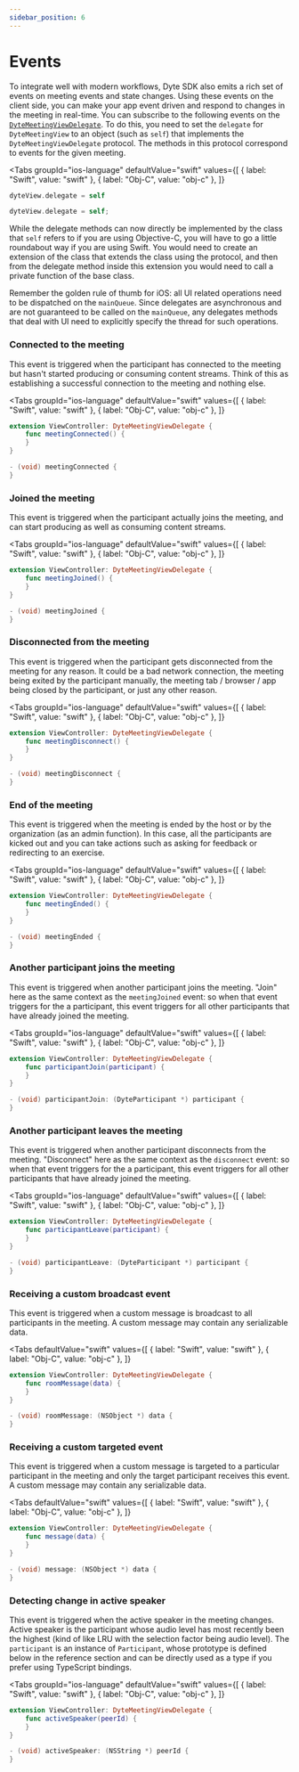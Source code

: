 ```yaml
---
sidebar_position: 6
---
```


# Events


To integrate well with modern workflows, Dyte SDK also emits a rich set of events on meeting events and state changes. Using these events on the client side, you can make your app event driven and respond to changes in the meeting in real-time. You can subscribe to the following events on the [`DyteMeetingViewDelegate`](./reference/meeting). To do this, you need to set the `delegate` for `DyteMeetingView` to an object (such as `self`) that implements the `DyteMeetingViewDelegate` protocol. The methods in this protocol correspond to events for the given meeting.

<Tabs
  groupId="ios-language"
  defaultValue="swift"
  values={[
    { label: "Swift", value: "swift" },
    { label: "Obj-C", value: "obj-c" },
  ]}
>
<TabItem value="swift">

```swift
dyteView.delegate = self
```

</TabItem>
<TabItem value="obj-c">

```objectivec
dyteView.delegate = self;
```

</TabItem>
</Tabs>

While the delegate methods can now directly be implemented by the class that `self` refers to if you are using Objective-C, you will have to go a little roundabout way if you are using Swift. You would need to create an extension of the class that extends the class using the protocol, and then from the delegate method inside this extension you would need to call a private function of the base class.

Remember the golden rule of thumb for iOS: all UI related operations need to be dispatched on the `mainQueue`. Since delegates are asynchronous and are not guaranteed to be called on the `mainQueue`, any delegates methods that deal with UI need to explicitly specify the thread for such operations.

### Connected to the meeting

This event is triggered when the participant has connected to the meeting but hasn't started producing or consuming content streams. Think of this as establishing a successful connection to the meeting and nothing else.

<Tabs
  groupId="ios-language"
  defaultValue="swift"
  values={[
    { label: "Swift", value: "swift" },
    { label: "Obj-C", value: "obj-c" },
  ]}
>
<TabItem value="swift">

```swift
extension ViewController: DyteMeetingViewDelegate {
    func meetingConnected() {
    }
}
```

</TabItem>
<TabItem value="obj-c">

```objectivec
- (void) meetingConnected {
}
```

</TabItem>
</Tabs>

### Joined the meeting

This event is triggered when the participant actually joins the meeting, and can start producing as well as consuming content streams.

<Tabs
  groupId="ios-language"
  defaultValue="swift"
  values={[
    { label: "Swift", value: "swift" },
    { label: "Obj-C", value: "obj-c" },
  ]}
>
<TabItem value="swift">

```swift
extension ViewController: DyteMeetingViewDelegate {
    func meetingJoined() {
    }
}
```

</TabItem>
<TabItem value="obj-c">

```objectivec
- (void) meetingJoined {
}
```

</TabItem>
</Tabs>

### Disconnected from the meeting

This event is triggered when the participant gets disconnected from the meeting for any reason. It could be a bad network connection, the meeting being exited by the participant manually, the meeting tab / browser / app being closed by the participant, or just any other reason.

<Tabs
  groupId="ios-language"
  defaultValue="swift"
  values={[
    { label: "Swift", value: "swift" },
    { label: "Obj-C", value: "obj-c" },
  ]}
>
<TabItem value="swift">

```swift
extension ViewController: DyteMeetingViewDelegate {
    func meetingDisconnect() {
    }
}
```

</TabItem>
<TabItem value="obj-c">

```objectivec
- (void) meetingDisconnect {
}
```

</TabItem>
</Tabs>

### End of the meeting

This event is triggered when the meeting is ended by the host or by the organization (as an admin function). In this case, all the participants are kicked out and you can take actions such as asking for feedback or redirecting to an exercise.

<Tabs
  groupId="ios-language"
  defaultValue="swift"
  values={[
    { label: "Swift", value: "swift" },
    { label: "Obj-C", value: "obj-c" },
  ]}
>
<TabItem value="swift">

```swift
extension ViewController: DyteMeetingViewDelegate {
    func meetingEnded() {
    }
}
```

</TabItem>
<TabItem value="obj-c">

```objectivec
- (void) meetingEnded {
}
```

</TabItem>
</Tabs>

### Another participant joins the meeting

This event is triggered when another participant joins the meeting. "Join" here as the same context as the `meetingJoined` event: so when that event triggers for the a participant, this event triggers for all other participants that have already joined the meeting.

<Tabs
  groupId="ios-language"
  defaultValue="swift"
  values={[
    { label: "Swift", value: "swift" },
    { label: "Obj-C", value: "obj-c" },
  ]}
>
<TabItem value="swift">

```swift
extension ViewController: DyteMeetingViewDelegate {
    func participantJoin(participant) {
    }
}
```

</TabItem>
<TabItem value="obj-c">

```objectivec
- (void) participantJoin: (DyteParticipant *) participant {
}
```

</TabItem>
</Tabs>

### Another participant leaves the meeting

This event is triggered when another participant disconnects from the meeting. "Disconnect" here as the same context as the `disconnect` event: so when that event triggers for the a participant, this event triggers for all other participants that have already joined the meeting.

<Tabs
  groupId="ios-language"
  defaultValue="swift"
  values={[
    { label: "Swift", value: "swift" },
    { label: "Obj-C", value: "obj-c" },
  ]}
>
<TabItem value="swift">

```swift
extension ViewController: DyteMeetingViewDelegate {
    func participantLeave(participant) {
    }
}
```

</TabItem>
<TabItem value="obj-c">

```objectivec
- (void) participantLeave: (DyteParticipant *) participant {
}
```

</TabItem>
</Tabs>

### Receiving a custom broadcast event

This event is triggered when a custom message is broadcast to all participants in the meeting. A custom message may contain any serializable data.

<Tabs
  defaultValue="swift"
  values={[
    { label: "Swift", value: "swift" },
    { label: "Obj-C", value: "obj-c" },
  ]}
>
<TabItem value="swift">

```swift
extension ViewController: DyteMeetingViewDelegate {
    func roomMessage(data) {
    }
}
```

</TabItem>
<TabItem value="obj-c">

```objectivec
- (void) roomMessage: (NSObject *) data {
}
```

</TabItem>
</Tabs>

### Receiving a custom targeted event

This event is triggered when a custom message is targeted to a particular participant in the meeting and only the target participant receives this event. A custom message may contain any serializable data.

<Tabs
  defaultValue="swift"
  values={[
    { label: "Swift", value: "swift" },
    { label: "Obj-C", value: "obj-c" },
  ]}
>
<TabItem value="swift">

```swift
extension ViewController: DyteMeetingViewDelegate {
    func message(data) {
    }
}
```

</TabItem>
<TabItem value="obj-c">

```objectivec
- (void) message: (NSObject *) data {
}
```

</TabItem>
</Tabs>

### Detecting change in active speaker

This event is triggered when the active speaker in the meeting changes. Active speaker is the participant whose audio level has most recently been the highest (kind of like LRU with the selection factor being audio level). The `participant` is an instance of `Participant`, whose prototype is defined below in the reference section and can be directly used as a type if you prefer using TypeScript bindings.

<Tabs
  groupId="ios-language"
  defaultValue="swift"
  values={[
    { label: "Swift", value: "swift" },
    { label: "Obj-C", value: "obj-c" },
  ]}
>
<TabItem value="swift">

```swift
extension ViewController: DyteMeetingViewDelegate {
    func activeSpeaker(peerId) {
    }
}
```

</TabItem>
<TabItem value="obj-c">

```objectivec
- (void) activeSpeaker: (NSString *) peerId {
}
```

</TabItem>
</Tabs>
